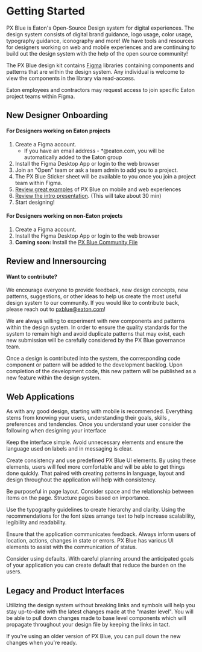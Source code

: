 # Getting Started

PX Blue is Eaton's Open-Source Design system for digital experiences. The design system consists of digital brand guidance, logo usage, color usage, typography guidance, iconography and more! We have tools and resources for designers working on web and mobile experiences and are continuing to build out the design system with the help of the open source community!

The PX Blue design kit contains [Figma](https://figma.com) libraries containing components and patterns that are within the design system. Any individual is welcome to view the components in the library via read-access.

Eaton employees and contractors may request access to join specific Eaton project teams within Figma.

## New Designer Onboarding

#### For Designers working on Eaton projects

1. Create a Figma account.
    * If you have an email address - *@eaton.com, you will be automatically added to the Eaton group
2. Install the Figma Desktop App or login to the web browser
3. Join an "Open" team or ask a team admin to add you to a project.
4. The PX Blue Sticker sheet will be available to you once you join a project team within Figma.
5. [Review great examples]() of PX Blue on mobile and web experiences
6. [Review the intro presentation](). (This will take about 30 min)
7. Start designing!

#### For Designers working on non-Eaton projects

1. Create a Figma account.
2. Install the Figma Desktop App or login to the web browser
3. **Coming soon:** Install the [PX Blue Community File]()

## Review and Innersourcing

#### Want to contribute?

We encourage everyone to provide feedback, new design concepts, new patterns, suggestions, or other ideas to help us create the most useful design system to our community. If you would like to contribute back, please reach out to [pxblue@eaton.com]()!

We are always willing to experiment with new components and patterns within the design system. In order to ensure the quality standards for the system to remain high and avoid duplicate patterns that may exist, each new submission will be carefully considered by the PX Blue governance team.

Once a design is contributed into the system, the corresponding code component or pattern will be added to the development backlog. Upon completion of the development code, this new pattern will be published as a new feature within the design system.

## Web Applications

As with any good design, starting with mobile is recommended. Everything stems from knowing your users, understanding their goals, skills , preferences and tendencies. Once you understand your user consider the following when designing your interface

<!--image-->
Keep the interface simple. Avoid unnecessary elements and ensure the language used on labels and in messaging is clear.

<!--image-->
Create consistency and use predefined PX Blue UI elements. By using these elements, users will feel more comfortable and will be able to get things done quickly. That paired with creating patterns in language, layout and design throughout the application will help with consistency.

<!--image-->
Be purposeful in page layout. Consider space and the relationship between items on the page. Structure pages based on importance.

<!--image-->
Use the typography guidelines to create hierarchy and clarity. Using the recommendations for the font sizes arrange text to help increase scalability, legibility and readability.

<!--image-->
Ensure that the application communicates feedback. Always inform users of location, actions, changes in state or errors. PX Blue has various UI elements to assist with the communication of status.

<!--image-->
Consider using defaults. With careful planning around the anticipated goals of your application you can create default that reduce the burden on the users.

## Legacy and Product Interfaces

Utilizing the design system without breaking links and symbols will help you stay up-to-date with the latest changes made at the "master level". You will be able to pull down changes made to base level components which will propagate throughout your design file by keeping the links in tact.

If you're using an older version of PX Blue, you can pull down the new changes when you're ready.